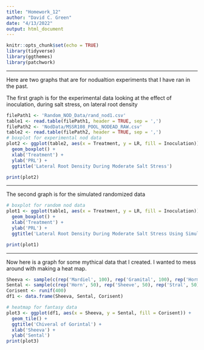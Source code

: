 ```yaml
---
title: "Homework_12"
author: "David C. Green"
date: "4/13/2022"
output: html_document
---
```


```r
knitr::opts_chunk$set(echo = TRUE)
library(tidyverse)
library(ggthemes)
library(patchwork)
```

---

Here are two graphs that are for nodualtion experiments that I have ran in the past.

The first graph is for the experimental data looking at the effect of inoculation, during salt stress, on lateral root density

```r
filePath1 <- 'Random_NOD_Data/rand_nod1.csv'
table1 <- read.table(filePath1, header = TRUE, sep = ',')
filePath2 <- 'NodData/MSSR108_POOL_NODEAD_RAW.csv'
table2 <- read.table(filePath2, header = TRUE, sep = ',')
# boxplot for experimental nod data
plot2 <- ggplot(table2, aes(x = Treatment, y = LR, fill = Inoculation)) +
  geom_boxplot() +
  xlab('Treatment') +
  ylab('PRL') +
  ggtitle('Lateral Root Density During Moderate Salt Stress')

print(plot2)
```

---

The second graph is for the simulated randomized data 

```r
# boxplot for random nod data
plot1 <- ggplot(table1, aes(x = Treatment, y = LR, fill = Inoculation)) +
  geom_boxplot() +
  xlab('Treatment') +
  ylab('PRL') +
  ggtitle('Lateral Root Density During Moderate Salt Stress Using Simulated Data')

print(plot1)
```

---

Now here is a graph for some mythical data that I created. I wanted to mess around with making a heat map.

```r
Sheeva <- sample(c(rep('Mardiel', 100), rep('Gramital', 100), rep('Hormal', 100), rep('Sidel', 100)))
Sental <- sample(c(rep('Horn', 50), rep('Sheeve', 50), rep('Stral', 50), rep('Grift', 50), rep('Freal', 50), rep('Trill', 50), rep('Sogor', 50), rep('Raydal', 50)))
Corisent <- runif(400)
df1 <- data.frame(Sheeva, Sental, Corisent)

# heatmap for fantasy data
plot3 <- ggplot(df1, aes(x = Sheeva, y = Sental, fill = Corisent)) +
  geom_tile() +
  ggtitle('Chiveral of Gorintal') +
  xlab('Sheeva') +
  ylab('Sental')
print(plot3)
```

